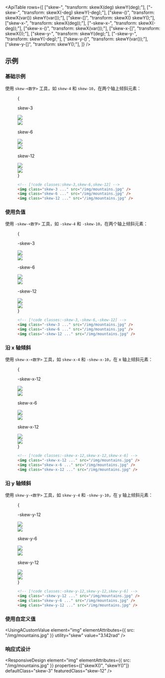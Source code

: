 

<ApiTable
  rows={[
    ["skew-<number>", "transform: skewX(<number>deg) skewY(<number>deg);"],
    ["-skew-<number>", "transform: skewX(-<number>deg) skewY(-<number>deg);"],
    ["skew-(<custom-property>)", "transform: skewX(var(<custom-property>)) skewY(var(<custom-property>));"],
    ["skew-[<value>]", "transform: skewX(<value>) skewY(<value>);"],
    ["skew-x-<number>", "transform: skewX(<number>deg));"],
    ["-skew-x-<number>", "transform: skewX(-<number>deg));"],
    ["skew-x-(<custom-property>)", "transform: skewX(var(<custom-property>));"],
    ["skew-x-[<value>]", "transform: skewX(<value>));"],
    ["skew-y-<number>", "transform: skewY(<number>deg);"],
    ["-skew-y-<number>", "transform: skewY(-<number>deg);"],
    ["skew-y-(<custom-property>)", "transform: skewY(var(<custom-property>));"],
    ["skew-y-[<value>]", "transform: skewY(<value>);"],
  ]}
/>

## 示例

### 基础示例

使用 `skew-<数字>` 工具，如 `skew-4` 和 `skew-10`，在两个轴上倾斜元素：

<Figure>

<Example>
  {
    <div className="flex scroll-p-8 overflow-scroll sm:block sm:overflow-visible">
      <div className="flex shrink-0 items-center justify-around gap-12 p-8 font-mono font-bold sm:gap-4">
        <div className="flex shrink-0 flex-col items-center">
          <p className="mb-9 text-center font-mono text-xs font-medium text-gray-500 dark:text-gray-400">skew-3</p>
          <div className="relative">
            <div className="absolute inset-0">
              <img
                className="size-24 rounded-lg object-cover opacity-25"
                src="https://images.unsplash.com/photo-1554629947-334ff61d85dc?ixid=MnwxMjA3fDB8MHxwaG90by1wYWdlfHx8fGVufDB8fHx8&ixlib=rb-1.2.1&auto=format&fit=crop&w=1000&h=1000&q=90"
              />
            </div>
            <div className="relative z-10 skew-3">
              <img
                className="size-24 rounded-lg object-cover shadow-xl"
                src="https://images.unsplash.com/photo-1554629947-334ff61d85dc?ixid=MnwxMjA3fDB8MHxwaG90by1wYWdlfHx8fGVufDB8fHx8&ixlib=rb-1.2.1&auto=format&fit=crop&w=1000&h=1000&q=90"
              />
              <div className="absolute inset-0 rounded-lg ring-1 ring-black/10 ring-inset"></div>
            </div>
          </div>
        </div>
        <div className="flex shrink-0 flex-col items-center">
          <p className="mb-9 text-center font-mono text-xs font-medium text-gray-500 dark:text-gray-400">skew-6</p>
          <div className="relative">
            <div className="absolute inset-0">
              <img
                className="size-24 rounded-lg object-cover opacity-25"
                src="https://images.unsplash.com/photo-1554629947-334ff61d85dc?ixid=MnwxMjA3fDB8MHxwaG90by1wYWdlfHx8fGVufDB8fHx8&ixlib=rb-1.2.1&auto=format&fit=crop&w=1000&h=1000&q=90"
              />
            </div>
            <div className="relative z-10 skew-6">
              <img
                className="size-24 rounded-lg object-cover shadow-xl"
                src="https://images.unsplash.com/photo-1554629947-334ff61d85dc?ixid=MnwxMjA3fDB8MHxwaG90by1wYWdlfHx8fGVufDB8fHx8&ixlib=rb-1.2.1&auto=format&fit=crop&w=1000&h=1000&q=90"
              />
              <div className="absolute inset-0 rounded-lg ring-1 ring-black/10 ring-inset"></div>
            </div>
          </div>
        </div>
        <div className="flex shrink-0 flex-col items-center">
          <p className="mb-9 text-center font-mono text-xs font-medium text-gray-500 dark:text-gray-400">skew-12</p>
          <div className="relative">
            <div className="absolute inset-0">
              <img
                className="size-24 rounded-lg object-cover opacity-25"
                src="https://images.unsplash.com/photo-1554629947-334ff61d85dc?ixid=MnwxMjA3fDB8MHxwaG90by1wYWdlfHx8fGVufDB8fHx8&ixlib=rb-1.2.1&auto=format&fit=crop&w=1000&h=1000&q=90"
              />
            </div>
            <div className="relative z-10 skew-12">
              <img
                className="size-24 rounded-lg object-cover shadow-xl"
                src="https://images.unsplash.com/photo-1554629947-334ff61d85dc?ixid=MnwxMjA3fDB8MHxwaG90by1wYWdlfHx8fGVufDB8fHx8&ixlib=rb-1.2.1&auto=format&fit=crop&w=1000&h=1000&q=90"
              />
              <div className="absolute inset-0 rounded-lg ring-1 ring-black/10 ring-inset"></div>
            </div>
          </div>
        </div>
      </div>
    </div>
  }
</Example>

```html
<!-- [!code classes:skew-3,skew-6,skew-12] -->
<img class="skew-3 ..." src="/img/mountains.jpg" />
<img class="skew-6 ..." src="/img/mountains.jpg" />
<img class="skew-12 ..." src="/img/mountains.jpg" />
```

</Figure>

### 使用负值

使用 `-skew-<数字>` 工具，如 `-skew-4` 和 `-skew-10`，在两个轴上倾斜元素：

<Figure>

<Example>
  {
    <div className="flex scroll-p-8 overflow-scroll sm:block sm:overflow-visible">
      <div className="flex shrink-0 items-center justify-around gap-12 p-8 font-mono font-bold sm:gap-4">
        <div className="flex shrink-0 flex-col items-center">
          <p className="mb-9 text-center font-mono text-xs font-medium text-gray-500 dark:text-gray-400">-skew-3</p>
          <div className="relative">
            <div className="absolute inset-0">
              <img
                className="size-24 rounded-lg object-cover opacity-25"
                src="https://images.unsplash.com/photo-1554629947-334ff61d85dc?ixid=MnwxMjA3fDB8MHxwaG90by1wYWdlfHx8fGVufDB8fHx8&ixlib=rb-1.2.1&auto=format&fit=crop&w=1000&h=1000&q=90"
              />
            </div>
            <div className="relative z-10 -skew-3">
              <img
                className="size-24 rounded-lg object-cover shadow-xl"
                src="https://images.unsplash.com/photo-1554629947-334ff61d85dc?ixid=MnwxMjA3fDB8MHxwaG90by1wYWdlfHx8fGVufDB8fHx8&ixlib=rb-1.2.1&auto=format&fit=crop&w=1000&h=1000&q=90"
              />
              <div className="absolute inset-0 rounded-lg ring-1 ring-black/10 ring-inset"></div>
            </div>
          </div>
        </div>
        <div className="flex shrink-0 flex-col items-center">
          <p className="mb-9 text-center font-mono text-xs font-medium text-gray-500 dark:text-gray-400">-skew-6</p>
          <div className="relative">
            <div className="absolute inset-0">
              <img
                className="size-24 rounded-lg object-cover opacity-25"
                src="https://images.unsplash.com/photo-1554629947-334ff61d85dc?ixid=MnwxMjA3fDB8MHxwaG90by1wYWdlfHx8fGVufDB8fHx8&ixlib=rb-1.2.1&auto=format&fit=crop&w=1000&h=1000&q=90"
              />
            </div>
            <div className="relative z-10 -skew-6">
              <img
                className="size-24 rounded-lg object-cover shadow-xl"
                src="https://images.unsplash.com/photo-1554629947-334ff61d85dc?ixid=MnwxMjA3fDB8MHxwaG90by1wYWdlfHx8fGVufDB8fHx8&ixlib=rb-1.2.1&auto=format&fit=crop&w=1000&h=1000&q=90"
              />
              <div className="absolute inset-0 rounded-lg ring-1 ring-black/10 ring-inset"></div>
            </div>
          </div>
        </div>
        <div className="flex shrink-0 flex-col items-center">
          <p className="mb-9 text-center font-mono text-xs font-medium text-gray-500 dark:text-gray-400">-skew-12</p>
          <div className="relative">
            <div className="absolute inset-0">
              <img
                className="size-24 rounded-lg object-cover opacity-25"
                src="https://images.unsplash.com/photo-1554629947-334ff61d85dc?ixid=MnwxMjA3fDB8MHxwaG90by1wYWdlfHx8fGVufDB8fHx8&ixlib=rb-1.2.1&auto=format&fit=crop&w=1000&h=1000&q=90"
              />
            </div>
            <div className="relative z-10 -skew-12">
              <img
                className="size-24 rounded-lg object-cover shadow-xl"
                src="https://images.unsplash.com/photo-1554629947-334ff61d85dc?ixid=MnwxMjA3fDB8MHxwaG90by1wYWdlfHx8fGVufDB8fHx8&ixlib=rb-1.2.1&auto=format&fit=crop&w=1000&h=1000&q=90"
              />
              <div className="absolute inset-0 rounded-lg ring-1 ring-black/10 ring-inset"></div>
            </div>
          </div>
        </div>
      </div>
    </div>
  }
</Example>

```html
<!-- [!code classes:-skew-3,-skew-6,-skew-12] -->
<img class="-skew-3 ..." src="/img/mountains.jpg" />
<img class="-skew-6 ..." src="/img/mountains.jpg" />
<img class="-skew-12 ..." src="/img/mountains.jpg" />
```

</Figure>

### 沿 x 轴倾斜

使用 `skew-x-<数字>` 工具，如 `skew-x-4` 和 `-skew-x-10`，在 x 轴上倾斜元素：

<Figure>

<Example>
  {
    <div className="flex scroll-p-8 overflow-scroll sm:block sm:overflow-visible">
      <div className="flex shrink-0 items-center justify-around gap-12 p-8 font-mono font-bold sm:gap-4">
        <div className="flex shrink-0 flex-col items-center">
          <p className="mb-9 text-center font-mono text-xs font-medium text-gray-500 dark:text-gray-400">-skew-x-12</p>
          <div className="relative">
            <div className="absolute inset-0">
              <img
                className="size-24 rounded-lg object-cover opacity-25"
                src="https://images.unsplash.com/photo-1554629947-334ff61d85dc?ixid=MnwxMjA3fDB8MHxwaG90by1wYWdlfHx8fGVufDB8fHx8&ixlib=rb-1.2.1&auto=format&fit=crop&w=1000&h=1000&q=90"
              />
            </div>
            <div className="relative z-10 -skew-x-12">
              <img
                className="size-24 rounded-lg object-cover shadow-xl"
                src="https://images.unsplash.com/photo-1554629947-334ff61d85dc?ixid=MnwxMjA3fDB8MHxwaG90by1wYWdlfHx8fGVufDB8fHx8&ixlib=rb-1.2.1&auto=format&fit=crop&w=1000&h=1000&q=90"
              />
              <div className="absolute inset-0 rounded-lg ring-1 ring-black/10 ring-inset"></div>
            </div>
          </div>
        </div>
        <div className="flex shrink-0 flex-col items-center">
          <p className="mb-9 text-center font-mono text-xs font-medium text-gray-500 dark:text-gray-400">skew-x-6</p>
          <div className="relative">
            <div className="absolute inset-0">
              <img
                className="size-24 rounded-lg object-cover opacity-25"
                src="https://images.unsplash.com/photo-1554629947-334ff61d85dc?ixid=MnwxMjA3fDB8MHxwaG90by1wYWdlfHx8fGVufDB8fHx8&ixlib=rb-1.2.1&auto=format&fit=crop&w=1000&h=1000&q=90"
              />
            </div>
            <div className="relative z-10 skew-x-6">
              <img
                className="size-24 rounded-lg object-cover shadow-xl"
                src="https://images.unsplash.com/photo-1554629947-334ff61d85dc?ixid=MnwxMjA3fDB8MHxwaG90by1wYWdlfHx8fGVufDB8fHx8&ixlib=rb-1.2.1&auto=format&fit=crop&w=1000&h=1000&q=90"
              />
              <div className="absolute inset-0 rounded-lg ring-1 ring-black/10 ring-inset"></div>
            </div>
          </div>
        </div>
        <div className="flex shrink-0 flex-col items-center">
          <p className="mb-9 text-center font-mono text-xs font-medium text-gray-500 dark:text-gray-400">skew-x-12</p>
          <div className="relative">
            <div className="absolute inset-0">
              <img
                className="size-24 rounded-lg object-cover opacity-25"
                src="https://images.unsplash.com/photo-1554629947-334ff61d85dc?ixid=MnwxMjA3fDB8MHxwaG90by1wYWdlfHx8fGVufDB8fHx8&ixlib=rb-1.2.1&auto=format&fit=crop&w=1000&h=1000&q=90"
              />
            </div>
            <div className="relative z-10 skew-x-12">
              <img
                className="size-24 rounded-lg object-cover shadow-xl"
                src="https://images.unsplash.com/photo-1554629947-334ff61d85dc?ixid=MnwxMjA3fDB8MHxwaG90by1wYWdlfHx8fGVufDB8fHx8&ixlib=rb-1.2.1&auto=format&fit=crop&w=1000&h=1000&q=90"
              />
              <div className="absolute inset-0 rounded-lg ring-1 ring-black/10 ring-inset"></div>
            </div>
          </div>
        </div>
      </div>
    </div>
  }
</Example>

```html
<!-- [!code classes:-skew-x-12,skew-x-12,skew-x-6] -->
<img class="-skew-x-12 ..." src="/img/mountains.jpg" />
<img class="skew-x-6 ..." src="/img/mountains.jpg" />
<img class="skew-x-12 ..." src="/img/mountains.jpg" />
```

</Figure>

### 沿 y 轴倾斜

使用 `skew-y-<数字>` 工具，如 `skew-y-4` 和 `-skew-y-10`，在 y 轴上倾斜元素：

<Figure>

<Example>
  {
    <div className="flex scroll-p-8 overflow-scroll sm:block sm:overflow-visible">
      <div className="flex shrink-0 items-center justify-around gap-12 p-8 font-mono font-bold sm:gap-4">
        <div className="flex shrink-0 flex-col items-center">
          <p className="mb-9 text-center font-mono text-xs font-medium text-gray-500 dark:text-gray-400">-skew-y-12</p>
          <div className="relative">
            <div className="absolute inset-0">
              <img
                className="size-24 rounded-lg object-cover opacity-25"
                src="https://images.unsplash.com/photo-1554629947-334ff61d85dc?ixid=MnwxMjA3fDB8MHxwaG90by1wYWdlfHx8fGVufDB8fHx8&ixlib=rb-1.2.1&auto=format&fit=crop&w=1000&h=1000&q=90"
              />
            </div>
            <div className="relative z-10 -skew-y-12">
              <img
                className="size-24 rounded-lg object-cover shadow-xl"
                src="https://images.unsplash.com/photo-1554629947-334ff61d85dc?ixid=MnwxMjA3fDB8MHxwaG90by1wYWdlfHx8fGVufDB8fHx8&ixlib=rb-1.2.1&auto=format&fit=crop&w=1000&h=1000&q=90"
              />
              <div className="absolute inset-0 rounded-lg ring-1 ring-black/10 ring-inset"></div>
            </div>
          </div>
        </div>
        <div className="flex shrink-0 flex-col items-center">
          <p className="mb-9 text-center font-mono text-xs font-medium text-gray-500 dark:text-gray-400">skew-y-6</p>
          <div className="relative">
            <div className="absolute inset-0">
              <img
                className="size-24 rounded-lg object-cover opacity-25"
                src="https://images.unsplash.com/photo-1554629947-334ff61d85dc?ixid=MnwxMjA3fDB8MHxwaG90by1wYWdlfHx8fGVufDB8fHx8&ixlib=rb-1.2.1&auto=format&fit=crop&w=1000&h=1000&q=90"
              />
            </div>
            <div className="relative z-10 skew-y-6">
              <img
                className="size-24 rounded-lg object-cover shadow-xl"
                src="https://images.unsplash.com/photo-1554629947-334ff61d85dc?ixid=MnwxMjA3fDB8MHxwaG90by1wYWdlfHx8fGVufDB8fHx8&ixlib=rb-1.2.1&auto=format&fit=crop&w=1000&h=1000&q=90"
              />
              <div className="absolute inset-0 rounded-lg ring-1 ring-black/10 ring-inset"></div>
            </div>
          </div>
        </div>
        <div className="flex shrink-0 flex-col items-center">
          <p className="mb-9 text-center font-mono text-xs font-medium text-gray-500 dark:text-gray-400">skew-y-12</p>
          <div className="relative">
            <div className="absolute inset-0">
              <img
                className="size-24 rounded-lg object-cover opacity-25"
                src="https://images.unsplash.com/photo-1554629947-334ff61d85dc?ixid=MnwxMjA3fDB8MHxwaG90by1wYWdlfHx8fGVufDB8fHx8&ixlib=rb-1.2.1&auto=format&fit=crop&w=1000&h=1000&q=90"
              />
            </div>
            <div className="relative z-10 skew-y-12">
              <img
                className="size-24 rounded-lg object-cover shadow-xl"
                src="https://images.unsplash.com/photo-1554629947-334ff61d85dc?ixid=MnwxMjA3fDB8MHxwaG90by1wYWdlfHx8fGVufDB8fHx8&ixlib=rb-1.2.1&auto=format&fit=crop&w=1000&h=1000&q=90"
              />
              <div className="absolute inset-0 rounded-lg ring-1 ring-black/10 ring-inset"></div>
            </div>
          </div>
        </div>
      </div>
    </div>
  }
</Example>

```html
<!-- [!code classes:-skew-y-12,skew-y-12,skew-y-6] -->
<img class="-skew-y-12 ..." src="/img/mountains.jpg" />
<img class="skew-y-6 ..." src="/img/mountains.jpg" />
<img class="skew-y-12 ..." src="/img/mountains.jpg" />
```

</Figure>

### 使用自定义值

<UsingACustomValue element="img" elementAttributes={{ src: "/img/mountains.jpg" }} utility="skew" value="3.142rad" />

### 响应式设计

<ResponsiveDesign
  element="img"
  elementAttributes={{ src: "/img/mountains.jpg" }}
  properties={["skewX()", "skewY()"]}
  defaultClass="skew-3"
  featuredClass="skew-12"
/>